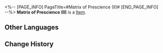 <%-- [PAGE_INFO]
PageTitle=#Matrix of Prescience (II)#
[END_PAGE_INFO] --%>
{{Item Infobox
|id          = 252422
|image       = Item Matrix of Prescience (II).png{{subst:void|<!--$UPLOAD:<<SpriteOutput/Quest/PlanetFes/SwapCardPic/SwapCardPiece/3011_2.png>-<Item Matrix of Prescience (II).png>-<Item Icons>>-->}}
|type        = 
|invCategory = 
|rarity      = 5
|effect      = 
|description = Complete a Memory Card set to gain buffs.
}}
{{Description|The trailblazing memories deep in your mind will provide inspiration to the game once you recall it in full.}}
'''Matrix of Prescience (II)''' is a [[Item]].

==Other Languages==
{{Other Languages
|en   = Matrix of Prescience (II)
|zhs  = 穷观阵-Ⅱ
|zht  = 窮觀陣-Ⅱ
|ja   = 窮観の陣-II
|ko   = 궁관진-Ⅱ
|es   = Matriz del Presagio&nbsp;II
|fr   = Matrice de prémonition (II)
|ru   = Матрица предвидения II
|th   = Matrix of Prescience II
|vi   = Ma Trận Tiên Tri-II
|de   = Matrix der Voraussicht (II)
|id   = Matrix of Prescience II
|pt   = Matriz de Presciência (II)
}}

==Change History==
{{Change History|3.2}}